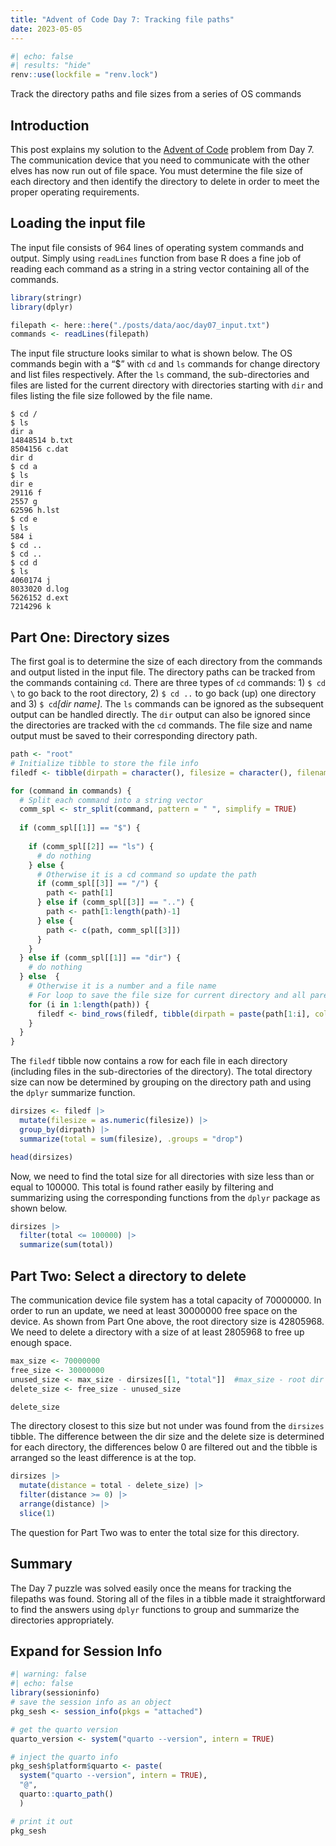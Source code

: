 ```yaml
---
title: "Advent of Code Day 7: Tracking file paths"
date: 2023-05-05
---
```

```r
#| echo: false
#| results: "hide"
renv::use(lockfile = "renv.lock")
```

Track the directory paths and file sizes from a series of OS commands

## Introduction

This post explains my solution to the [Advent of Code](http://adventofcode.com/) problem from Day 7. The communication device that you need to communicate with the other elves has now run out of file space.  You must determine the file size of each directory and then identify the directory to delete in order to meet the proper operating requirements.

## Loading the input file

The input file consists of 964 lines of operating system commands and output.  Simply using ```readLines``` function from base R does a fine job of reading each command as a string in a string vector containing all of the commands.

```r
library(stringr)
library(dplyr)

filepath <- here::here("./posts/data/aoc/day07_input.txt")
commands <- readLines(filepath)
```
The input file structure looks similar to what is shown below.  The OS commands begin with a "$" with ```cd``` and ```ls``` commands for change directory and list files respectively.  After the ```ls``` command, the sub-directories and files are listed for the current directory with directories starting with ```dir``` and files listing the file size followed by the file name.

```
$ cd /
$ ls
dir a
14848514 b.txt
8504156 c.dat
dir d
$ cd a
$ ls
dir e
29116 f
2557 g
62596 h.lst
$ cd e
$ ls
584 i
$ cd ..
$ cd ..
$ cd d
$ ls
4060174 j
8033020 d.log
5626152 d.ext
7214296 k
```

## Part One: Directory sizes

The first goal is to determine the size of each directory from the commands and output listed in the input file.  The directory paths can be tracked from the commands containing ```cd```.  There are three types of ```cd``` commands: 1) ```$ cd \``` to go back to the root directory, 2) ```$ cd ..``` to go back (up) one directory and 3) ```$ cd```*[dir name]*.  The ```ls``` commands can be ignored as the subsequent output can be handled directly.  The ```dir``` output can also be ignored since the directories are tracked with the ```cd``` commands.  The file size and name output must be saved to their corresponding directory path.

```r
path <- "root"
# Initialize tibble to store the file info
filedf <- tibble(dirpath = character(), filesize = character(), filename = character())

for (command in commands) {
  # Split each command into a string vector
  comm_spl <- str_split(command, pattern = " ", simplify = TRUE)
  
  if (comm_spl[[1]] == "$") {
    
    if (comm_spl[[2]] == "ls") {
      # do nothing
    } else {
      # Otherwise it is a cd command so update the path
      if (comm_spl[[3]] == "/") {
        path <- path[1]
      } else if (comm_spl[[3]] == "..") {
        path <- path[1:length(path)-1]
      } else {
        path <- c(path, comm_spl[[3]])
      }
    }
  } else if (comm_spl[[1]] == "dir") {
    # do nothing
  } else  {
    # Otherwise it is a number and a file name
    # For loop to save the file size for current directory and all parent directories
    for (i in 1:length(path)) {
      filedf <- bind_rows(filedf, tibble(dirpath = paste(path[1:i], collapse = "/"), filesize = comm_spl[[1]], filename = comm_spl[[2]]))
    }
  }
}
```

The ```filedf``` tibble now contains a row for each file in each directory (including files in the sub-directories of the directory).  The total directory size can now be determined by grouping on the directory path and using the ```dplyr``` summarize function.

```r
dirsizes <- filedf |>
  mutate(filesize = as.numeric(filesize)) |>
  group_by(dirpath) |> 
  summarize(total = sum(filesize), .groups = "drop")

head(dirsizes)
```

Now, we need to find the total size for all directories with size less than or equal to 100000.  This total is found rather easily by filtering and summarizing using the corresponding functions from the ```dplyr``` package as shown below. 
```r
dirsizes |>
  filter(total <= 100000) |>
  summarize(sum(total))
```
## Part Two: Select a directory to delete

The communication device file system has a total capacity of 70000000.  In order to run an update, we need at least 30000000 free space on the device.  As shown from Part One above, the root directory size is 42805968.  We need to delete a directory with a size of at least 2805968 to free up enough space.
```r
max_size <- 70000000
free_size <- 30000000
unused_size <- max_size - dirsizes[[1, "total"]]  #max_size - root dir size
delete_size <- free_size - unused_size

delete_size
```
The directory closest to this size but not under was found from the ```dirsizes``` tibble.  The difference between the dir size and the delete size is determined for each directory, the differences below 0 are filtered out and the tibble is arranged so the least difference is at the top.

```r
dirsizes |>
  mutate(distance = total - delete_size) |>
  filter(distance >= 0) |>
  arrange(distance) |>
  slice(1)
```
The question for Part Two was to enter the total size for this directory.

## Summary

The Day 7 puzzle was solved easily once the means for tracking the filepaths was found.  Storing all of the files in a tibble made it straightforward to find the answers using ```dplyr``` functions to group and summarize the directories appropriately.

:::{.callout-tip collapse="true"}
## Expand for Session Info
```r
#| warning: false
#| echo: false
library(sessioninfo)
# save the session info as an object
pkg_sesh <- session_info(pkgs = "attached")

# get the quarto version
quarto_version <- system("quarto --version", intern = TRUE)

# inject the quarto info
pkg_sesh$platform$quarto <- paste(
  system("quarto --version", intern = TRUE), 
  "@", 
  quarto::quarto_path()
  )

# print it out
pkg_sesh
```
:::
